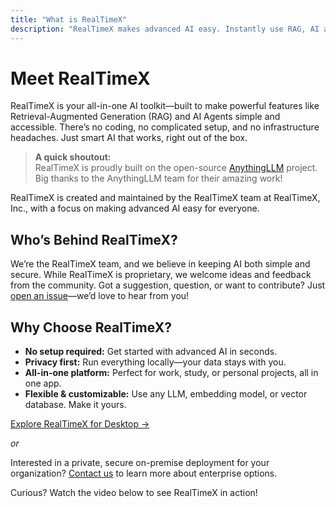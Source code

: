 ```yaml
---
title: "What is RealTimeX"
description: "RealTimeX makes advanced AI easy. Instantly use RAG, AI agents, and more—no coding or tech headaches required."
---
```



# Meet RealTimeX

RealTimeX is your all-in-one AI toolkit—built to make powerful features like Retrieval-Augmented Generation (RAG) and AI Agents simple and accessible. There’s no coding, no complicated setup, and no infrastructure headaches. Just smart AI that works, right out of the box.

> **A quick shoutout:**  
> RealTimeX is proudly built on the open-source [AnythingLLM](https://github.com/Mintplex-Labs/anythingllm) project. Big thanks to the AnythingLLM team for their amazing work!

RealTimeX is created and maintained by the RealTimeX team at RealTimeX, Inc., with a focus on making advanced AI easy for everyone.

## Who’s Behind RealTimeX?

We’re the RealTimeX team, and we believe in keeping AI both simple and secure. While RealTimeX is proprietary, we welcome ideas and feedback from the community. Got a suggestion, question, or want to contribute? Just [open an issue](https://github.com/therealtimex/realtimex/issues)—we’d love to hear from you!

## Why Choose RealTimeX?

- **No setup required:** Get started with advanced AI in seconds.
- **Privacy first:** Run everything locally—your data stays with you.
- **All-in-one platform:** Perfect for work, study, or personal projects, all in one app.
- **Flexible & customizable:** Use any LLM, embedding model, or vector database. Make it yours.

[Explore RealTimeX for Desktop →](installation-desktop/overview)

_or_

Interested in a private, secure on-premise deployment for your organization? [Contact us](https://cal.com/ledangtrung/30min) to learn more about enterprise options.

Curious? Watch the video below to see RealTimeX in action!
